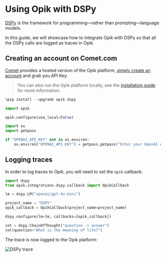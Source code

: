 # Using Opik with DSPy

[DSPy](https://dspy.ai/) is the framework for programming—rather than prompting—language models.

In this guide, we will showcase how to integrate Opik with DSPy so that all the DSPy calls are logged as traces in Opik.

## Creating an account on Comet.com

[Comet](https://www.comet.com/site?from=llm&utm_source=opik&utm_medium=colab&utm_content=dspy&utm_campaign=opik) provides a hosted version of the Opik platform, [simply create an account](https://www.comet.com/signup?from=llm&utm_source=opik&utm_medium=colab&utm_content=dspy&utm_campaign=opik) and grab you API Key.

> You can also run the Opik platform locally, see the [installation guide](https://www.comet.com/docs/opik/self-host/overview/?from=llm&utm_source=opik&utm_medium=colab&utm_content=dspy&utm_campaign=opik) for more information.


```python
%pip install --upgrade opik dspy
```


```python
import opik

opik.configure(use_local=False)
```


```python
import os
import getpass

if "OPENAI_API_KEY" not in os.environ:
    os.environ["OPENAI_API_KEY"] = getpass.getpass("Enter your OpenAI API key: ")
```

## Logging traces

In order to log traces to Opik, you will need to set the `opik` callback:


```python
import dspy
from opik.integrations.dspy.callback import OpikCallback

lm = dspy.LM("openai/gpt-4o-mini")

project_name = "DSPY"
opik_callback = OpikCallback(project_name=project_name)

dspy.configure(lm=lm, callbacks=[opik_callback])
```


```python
cot = dspy.ChainOfThought("question -> answer")
cot(question="What is the meaning of life?")
```

The trace is now logged to the Opik platform:

![DSPy trace](https://raw.githubusercontent.com/comet-ml/opik/main/apps/opik-documentation/documentation/static/img/cookbook/dspy_trace_cookbook.png)
